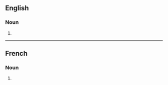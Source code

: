 ==English==

===Noun===
{{head|en|noun plural form}}

# {{plural of|ligament|lang=en}}

----

==French==

===Noun===
{{head|fr|noun plural form|g=m}}

# {{plural of|ligament|lang=fr}}